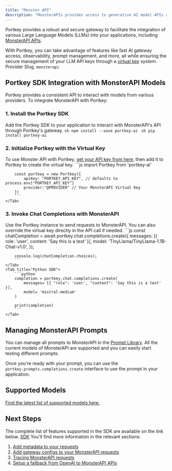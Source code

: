 ```yaml
---
title: "Monster API"
description: "MonsterAPIs provides access to generative AI model APIs at 80% lower costs. Connect to MonsterAPI LLM APIs seamlessly through Portkey's AI gateway."
---
```


Portkey provides a robust and secure gateway to facilitate the integration of various Large Language Models (LLMs) into your applications, including [MonsterAPI APIs](https://developer.monsterapi.ai/docs/getting-started).

With Portkey, you can take advantage of features like fast AI gateway access, observability, prompt management, and more, all while ensuring the secure management of your LLM API keys through a [virtual key](/product/ai-gateway/virtual-keys) system.
<Note>
Provider Slug. `monsterapi`
</Note>
## Portkey SDK Integration with MonsterAPI Models

Portkey provides a consistent API to interact with models from various providers. To integrate MonsterAPI with Portkey:

### 1\. Install the Portkey SDK

Add the Portkey SDK to your application to interact with MonsterAPI's API through Portkey's gateway.
<Tabs>
    <Tab title="NodeJS">
        ```sh
        npm install --save portkey-ai
        ```
    </Tab>
    <Tab title="Python">
        ```sh
        pip install portkey-ai
        ```
    </Tab>

  </Tabs>




### 2\. Initialize Portkey with the Virtual Key

To use Monster API with Portkey, [get your API key from here,](https://monsterapi.ai/user/dashboard) then add it to Portkey to create the virtual key.
<Tabs>
    <Tab title="NodeJS SDK">
        ```js
        import Portkey from 'portkey-ai'

        const portkey = new Portkey({
            apiKey: "PORTKEY_API_KEY", // defaults to process.env["PORTKEY_API_KEY"]
            provider:"@PROVIDER" // Your MonsterAPI Virtual Key
        })
        ```
    </Tab>

  </Tabs>




### **3\. Invoke Chat Completions with** MonsterAPI

Use the Portkey instance to send requests to MonsterAPI. You can also override the virtual key directly in the API call if needed.
<Tabs>
    <Tab title="NodeJS SDK">
        ```js
        const chatCompletion = await portkey.chat.completions.create({
            messages: [{ role: 'user', content: 'Say this is a test' }],
            model: 'TinyLlama/TinyLlama-1.1B-Chat-v1.0',
        });

        console.log(chatCompletion.choices);
        ```
    </Tab>
    <Tab title="Python SDK">
        ```python
        completion = portkey.chat.completions.create(
            messages= [{ "role": 'user', "content": 'Say this is a test' }],
            model= 'mistral-medium'
        )

        print(completion)
        ```
    </Tab>

  </Tabs>


## Managing MonsterAPI Prompts

You can manage all prompts to MonsterAPI in the [Prompt Library](/product/prompt-library). All the current models of MonsterAPI are supported and you can easily start testing different prompts.

Once you're ready with your prompt, you can use the `portkey.prompts.completions.create` interface to use the prompt in your application.

## Supported Models

[Find the latest list of supported models here.](https://llm.monsterapi.ai/docs)

## Next Steps

The complete list of features supported in the SDK are available on the link below.
<Note>
[SDK](/api-reference/portkey-sdk-client)
</Note>
You'll find more information in the relevant sections:

1. [Add metadata to your requests](/product/observability/metadata)
2. [Add gateway configs to your MonsterAPI requests](/product/ai-gateway/configs)
3. [Tracing MonsterAPI requests](/product/observability/traces)
4. [Setup a fallback from OpenAI to MonsterAPI APIs](/product/ai-gateway/fallbacks)
